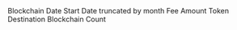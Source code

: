 <ParamField path="blockchain">
Blockchain
</ParamField>
<ParamField path="date_start">
Date Start
</ParamField>
<ParamField path="date_month">
Date truncated by month
</ParamField>
<ParamField path="fee_amount">
Fee Amount
</ParamField>
<ParamField path="token">
Token
</ParamField>
<ParamField path="destination_blockchain">
Destination Blockchain
</ParamField>
<ParamField path="count">
Count
</ParamField>

